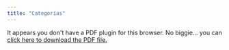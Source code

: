 ```yaml
---
title: "Categorías"
---
```


```{=html}
<object data="categorias.pdf" type="application/pdf" width="100%" height="100%" style="min-height:100vh;">
    <p>It appears you don't have a PDF plugin for this browser.
    No biggie... you can <a href="categorias.pdf">click here to
    download the PDF file.</a></p>
</object>
```
